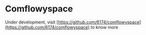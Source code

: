 <h1 className="site-heading-title">Comflowyspace</h1>

Under development, visit [https://github.com/6174/comflowyspace](https://github.com/6174/comflowyspace) to know more